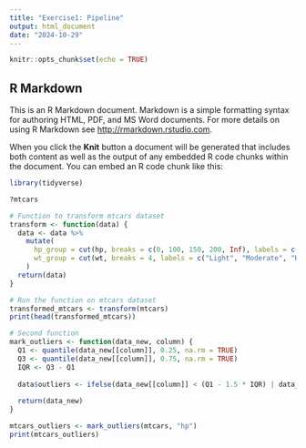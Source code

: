 ```yaml
---
title: "Exercise1: Pipeline"
output: html_document
date: "2024-10-29"
---
```


```r
knitr::opts_chunk$set(echo = TRUE)
```

## R Markdown

This is an R Markdown document. Markdown is a simple formatting syntax for authoring HTML, PDF, and MS Word documents. For more details on using R Markdown see <http://rmarkdown.rstudio.com>.

When you click the **Knit** button a document will be generated that includes both content as well as the output of any embedded R code chunks within the document. You can embed an R code chunk like this:

```r

library(tidyverse)
```

```r
?mtcars
```

```r
# Function to transform mtcars dataset
transform <- function(data) {
  data <- data %>%
    mutate(
      hp_group = cut(hp, breaks = c(0, 100, 150, 200, Inf), labels = c("Low", "Medium", "High", "Very High")),
      wt_group = cut(wt, breaks = 4, labels = c("Light", "Moderate", "Heavy", "Very Heavy"))
    )
  return(data)
}

# Run the function on mtcars dataset
transformed_mtcars <- transform(mtcars)
print(head(transformed_mtcars))
```

```r
# Second function
mark_outliers <- function(data_new, column) {
  Q1 <- quantile(data_new[[column]], 0.25, na.rm = TRUE)
  Q3 <- quantile(data_new[[column]], 0.75, na.rm = TRUE)
  IQR <- Q3 - Q1
  
  data$outliers <- ifelse(data_new[[column]] < (Q1 - 1.5 * IQR) | data_new[[column]] > (Q3 + 1.5 * IQR), TRUE, FALSE)
  
  return(data_new)
}

mtcars_outliers <- mark_outliers(mtcars, "hp")
print(mtcars_outliers)

```

